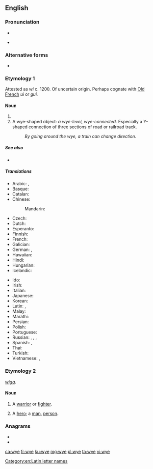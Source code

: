 ==English==

===Pronunciation===
* {{IPA|/waɪ/|lang=en}}
* {{homophones|y|Y|why|lang=en}} {{qualifier|wine-whine merger}}

===Alternative forms===
* {{l|en|wy}}

===Etymology 1===
Attested as ''wi'' c. 1200. Of uncertain origin. Perhaps cognate with [[Old French]] ''ui'' or ''gui.''

====Noun====
{{en-noun}}

# {{Latn-def|en|name|Y|y}}
# A wye-shaped object: ''a wye-level, wye-connected.'' Especially a Y-shaped connection of three sections of road or railroad track.
#: ''By going around the wye, a train can change direction.''

=====See also=====
* {{list:Latin script letter names/en}}

=====Translations=====
{{trans-top|name of the letter Y, y}}
* Arabic: {{t|ar|إِي غْرِيكَا|f}}, {{t|ar|وَاي|m|tr=way}}
* Basque: {{t|eu|larriz}}
* Catalan: {{t+|ca|i grega|f}}
* Chinese:
*: Mandarin: {{qualifier|English letter names are called as in English, no other standard Mandarin name exists}}
* Czech: {{t+|cs|ypsilon|n}}
* Dutch: {{t|nl|Griekse ij}}
* Esperanto: {{t|eo|ipsilono}}
* Finnish: {{t+|fi|yy}}
* French: {{t+|fr|i grec|m}}
* Galician: {{t+|gl|i grego|m}}
* German: {{t+|de|Ypsilon|n}}, {{t|de|Y grec|n}} {{qualifier|Switzerland also}}
* Hawaiian: {{t|haw|ieta}}
* Hindi: {{t+|hi|वाई|tr=vā'ī}}
* Hungarian: {{t|hu|ipszilon}}
* Icelandic: {{t|is|ypsilon|n}}
{{trans-mid}}
* Ido: {{t+|io|ye}}
* Irish: {{t|ga|yé}}
* Italian: {{t|it|i greca|f}}
* Japanese: {{t+|ja|ワイ|tr=wai}}
* Korean: {{t|ko|와이|sc=Hang}}
* Latin: {{t+|la|ȳ}}, {{t|la|i graeca}}
* Malay: {{t|ms|wai}}
* Marathi: {{t|mr|वाय|tr=vāya|sc=Deva}}
* Persian: {{t|fa|ایگرک|tr=igrek|sc=fa-Arab}}
* Polish: {{t|pl|igrek|m}}
* Portuguese: {{t+|pt|ípsilon|m}}
* Russian: {{t|ru|уа́й|n}}, {{t|ru|уа́й|n}} {{qualifier|English}}, {{t+|ru|и́грек|m}}, {{t+|ru|ипсило́н|m}}
* Spanish: {{t+|es|i griega|f}}, {{t+|es|ye|f}}
* Thai: {{t+|th|วาย|sc=Thai}}
* Turkish: {{t+|tr|ye}}
* Vietnamese: {{t|vi|i dài}}, {{t|vi|i-cờ-rét}}
{{trans-bottom}}

===Etymology 2===
{{etyl|ang|en}} ''[[wiga]]''.

====Noun====
{{en-noun}}

# {{lb|en|poetic|obsolete}} A [[warrior]] or [[fighter]].
# {{lb|en|poetic|obsolete}} A [[hero]]; a [[man]], [[person]].

===Anagrams===
* {{l|en|wey}}
* {{l|en|yew}}

[[Category:en:Latin letter names]]

[[ca:wye]]
[[fr:wye]]
[[ku:wye]]
[[mg:wye]]
[[pl:wye]]
[[ta:wye]]
[[vi:wye]]